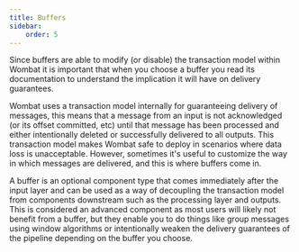```yaml
---
title: Buffers
sidebar:
    order: 5
---
```


<Aside type="caution">
    Since buffers are able to modify (or disable) the transaction model within Wombat it is important that when you choose a
    buffer you read its documentation to understand the implication it will have on delivery guarantees.
</Aside>

Wombat uses a transaction model internally for guaranteeing delivery of messages, this means that a message from an
input is not acknowledged (or its offset committed, etc) until that message has been processed and either intentionally
deleted or successfully delivered to all outputs. This transaction model makes Wombat safe to deploy in scenarios where
data loss is unacceptable. However, sometimes it's useful to customize the way in which messages are delivered, and this
is where buffers come in.

A buffer is an optional component type that comes immediately after the input layer and can be used as a way of
decoupling the transaction model from components downstream such as the processing layer and outputs. This is considered
an advanced component as most users will likely not benefit from a buffer, but they enable you to do things like group
messages using window algorithms or intentionally weaken the delivery guarantees of the pipeline depending on the buffer
you choose.